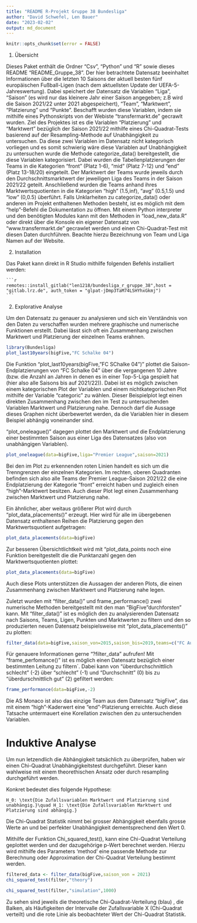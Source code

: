 ```yaml
---
title: "README R-Projekt Gruppe 38 Bundesliga"
author: "David Schwefel, Len Bauer"
date: "2023-02-02"
output: md_document
---
```


```r
knitr::opts_chunk$set(error = FALSE)
```

1.  Übersicht

Dieses Paket enthält die Ordner "Csv", "Python" und "R" sowie dieses README "README_Gruppe_38". Der hier betrachtete Datensatz beeinhaltet Informationen über die letzten 10 Saisons der aktuell besten fünf europäischen Fußball-Ligen (nach dem aktuellsten Update der UEFA-5-Jahreswertung). Dabei speichert der Datensatz die Variablen "Liga", "Saison" (es wird nur das kleinere Jahr einer Saison angegeben; z.B wird die Saison 2021/22 unter 2021 abgespeichert), "Team", "Marktwert", "Platzierung" und "Punkte". Beschafft wurden diese Variablen, indem sie mithilfe eines Pythonskripts von der Webiste "transfermarkt.de" gecrawlt wurden. Ziel des Projektes ist es die Variablen "Platzierung" und "Marktwert" bezüglich der Saison 2021/22 mithilfe eines Chi-Quadrat-Tests basierend auf der Resampling-Methode auf Unabhängigkeit zu untersuchen. Da diese zwei Variablen im Datensatz nicht kategorisch vorliegen und es somit schwierig wäre diese Variablen auf Unabhängigkeit zu untersuchen wurde die Methode categorize_data() bereitgestellt, die diese Variablen kategorisiert. Dabei wurden die Tabellenplatzierungen der Teams in die Kategorien "front" (Platz 1-6), "mid" (Platz 7-12) und "end" (Platz 13-18/20) eingeteilt. Der Marktwert der Teams wurde jeweils durch den Durchschnittsmarktwert der jeweiligen Liga des Teams in der Saison 2021/22 geteilt. Anschließend wurden die Teams anhand ihres Marktwertsquotienten in die Kategorien "high" (1.5,inf), "avg" (0.5,1.5) und "low" (0,0.5) überführt. Falls Unklarheiten zu categorize_data() oder anderen im Projekt enthaltenen Methoden besteht, ist es möglich mit dem "help"-Befehl die Dokumentation zu öffnen. Mit einem Python interpreter und den benötigten Modules kann mit den Methoden in "load_new_data.R" oder direkt über die Konsole ein eigener Datensatz von "www.transfermarkt.de" gecrawlet werden und einen Chi-Quadrat-Test mit diesen Daten durchführen. Beachte hierzu Bezeichnung von Team und Liga Namen auf der Website.

2.  Installation

Das Paket kann direkt in R Studio mithilfe folgenden Befehls installiert werden:

    ```r
    remotes::install_gitlab("len1218/bundesliga_r_gruppe_38",host = "gitlab.lrz.de", auth_token = "glpat-jDmp3TaM74LSHYhxGkmj")
    ```

2.  Explorative Analyse

Um den Datensatz zu genauer zu analysieren und sich ein Verständnis von den Daten zu verschaffen wurden mehrere graphische und numerische Funktionen erstellt. Dabei lässt sich oft ein Zusammenhang zwischen Marktwert und Platzierung der einzelnen Teams erahnen.

```r
library(Bundesliga)
plot_last10years(bigFive,"FC Schalke 04")
```

Die Funktion "plot_last10years(bigFive,"FC SChalke 04")" plottet die Saison-Endplatzierungen von "FC Schalke 04" über die vergangenen 10 Jahre (bzw. die Anzahl an Jahren in denen es in einer Top-5-Liga gespielt hat (hier also alle Saisons bis auf 2021/22)). Dabei ist es möglich zwischen einem kategorischen Plot der Variablen und einem nichtkategorischen Plot mithilfe der Variable "categoric" zu wählen. Dieser Beispielplot legt einen direkten Zusammenhang zwischen den im Test zu untersuchenden Variablen Marktwert und Platzierung nahe. Dennoch darf die Aussage dieses Graphen nicht überbewertet werden, da die Variablen hier in diesem Beispiel abhängig voneinander sind.

"plot_oneleague()" dagegen plottet den Marktwert und die Endplatzierung einer bestimmten Saison aus einer Liga des Datensatzes (also von unabhängigen Variablen).

```r
plot_oneleague(data=bigFive,liga="Premier League",saison=2021)
```

Bei den im Plot zu erkennenden roten Linien handelt es sich um die Trenngrenzen der einzelnen Kategorien. Im rechten, oberen Quadranten befinden sich also alle Teams der Premier League-Saison 2021/22 die eine Endplatzierung der Kategorie "front" erreicht haben und zugleich einen "high"-Marktwert besitzen. Auch dieser Plot legt einen Zusammenhang zwischen Marktwert und Platzierung nahe.

Ein ähnlicher, aber weitaus größerer Plot wird durch "plot_data_placements()" erzeugt. Hier wird für alle im übergebenen Datensatz enthaltenen Reihen die Platzierung gegen den Marktwertsquotient aufgetragen:

```r
plot_data_placements(data=bigFive)
```

Zur besseren Übersichtlichtkeit wird mit "plot_data_points noch eine Funktion bereitgestellt die die Punktanzahl gegen den Marktwertsquotienten plottet:

```r
plot_data_placements(data=bigFive)
```

Auch diese Plots unterstützen die Aussagen der anderen Plots, die einen Zusammenhang zwischen Marktwert und Platzierung nahe legen.

Zuletzt wurden mit "filter_data()" und frame_performance() zwei numerische Methoden bereitgestellt mit den man "BigFive"durchforsten" kann. Mit "filter_data()" ist es möglich den zu analysierenden Datensatz nach Saisons, Teams, Ligen, Punkten und Marktwerten zu filtern und den so produzierten neuen Datensatz beispielsweise mit "plot_data_placements()" zu plotten:

```r
filter_data(data=bigFive,saison_von=2015,saison_bis=2019,teams=c("FC Augsburg"))
```

Für genauere Informationen gerne "?filter_data" aufrufen! Mit "frame_perfomance()" ist es möglich einen Datensatz bezüglich einer bestimmten Leitung zu filtern´. Dabei kann von "überdurchschnittlich schlecht" (-2) über "schlecht" (-1) und "Durchschnitt" (0) bis zu "überdurschnittlich gut" (2) gefiltert werden:

```r
frame_performance(data=bigFive,-2)
```

Die AS Monaco ist also das einzige Team aus dem Datensatz "bigFive", das mit einem "high"-Kaderwert eine "end"-Platzierung erreichte. Auch diese Tatsache untermauert eine Korellation zwischen den zu untersuchenden Variablen.

# Induktive Analyse

Um nun letzendlich die Abhängigkeit tatsächlich zu überprüfen, haben wir einen Chi-Quadrat Unabhängigkeitstest durchgeführt. Dieser kann wahlweise mit einem theorethischen Ansatz oder durch resampling durchgeführt werden.

Konkret bedeutet dies folgende Hypothese:

``` math
H_0: \text{Die Zufallsvariablen Marktwert und Platzierung sind unabhängig.}\quad H_1: \text{Die Zufallsvariablen Marktwert und Platzierung sind abhängig.}
```

Die Chi-Quadrat Statistik nimmt bei grosser Abhängigkeit ebenfalls grosse Werte an und bei perfekter Unabhängigkeit dementsprechend den Wert 0.

Mithilfe der Funktion Chi_squared_test(), kann eine Chi-Quadrat Verteilung geplottet werden und der dazugehörige p-Wert berechnet werden. Hierzu wird mithilfe des Parameters 'method' eine passende Methode zur Berechnung oder Approximation der Chi-Quadrat Verteilung bestimmt werden.

```r

filtered_data <- filter_data(bigFive,saison_von = 2021)
chi_squared_test(filter,"theory")
```

```r

chi_squared_test(filter,"simulation",1000)
```

Zu sehen sind jeweils die theoretische Chi-Quadrat-Verteilung (blau) , die Balken, als Häufigkeiten der Intervalle der Zufallsvariable X (Chi-Quadrat verteilt) und die rote Linie als beobachteter Wert der Chi-Quadrat Statistik.
